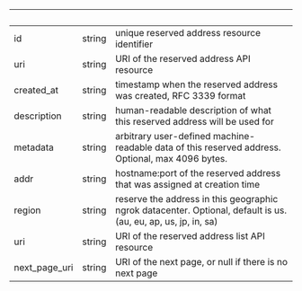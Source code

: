 | &nbsp; | &nbsp; | &nbsp; |
|---|---|---|
| id | string | unique reserved address resource identifier |
| uri | string | URI of the reserved address API resource |
| created_at | string | timestamp when the reserved address was created, RFC 3339 format |
| description | string | human-readable description of what this reserved address will be used for |
| metadata | string | arbitrary user-defined machine-readable data of this reserved address. Optional, max 4096 bytes. |
| addr | string | hostname:port of the reserved address that was assigned at creation time |
| region | string | reserve the address in this geographic ngrok datacenter. Optional, default is us. (au, eu, ap, us, jp, in, sa) |
| uri | string | URI of the reserved address list API resource |
| next_page_uri | string | URI of the next page, or null if there is no next page |